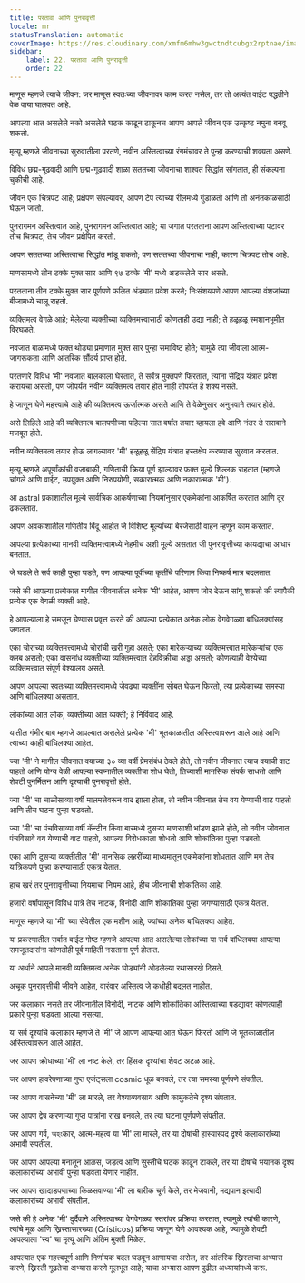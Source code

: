 ```yaml
---
title: परतावा आणि पुनरावृत्ती
locale: mr
statusTranslation: automatic
coverImage: https://res.cloudinary.com/xmfm6mhw3gwctndtcubgx2rptnae/image/upload/v1741354419/small_cover_la_gran_rebelion_28716e29d2.webp
sidebar:
    label: 22. परतावा आणि पुनरावृत्ती
    order: 22
---
```

माणूस म्हणजे त्याचे जीवन: जर माणूस स्वतःच्या जीवनावर काम करत नसेल, तर तो अत्यंत वाईट पद्धतीने वेळ वाया घालवत आहे.

आपल्या आत असलेले नको असलेले घटक काढून टाकूनच आपण आपले जीवन एक उत्कृष्ट नमुना बनवू शकतो.

मृत्यू म्हणजे जीवनाच्या सुरुवातीला परतणे, नवीन अस्तित्वाच्या रंगमंचावर ते पुन्हा करण्याची शक्यता असणे.

विविध छद्म-गूढवादी आणि छद्म-गूढवादी शाळा सततच्या जीवनाचा शाश्वत सिद्धांत सांगतात, ही संकल्पना चुकीची आहे.

जीवन एक चित्रपट आहे; प्रक्षेपण संपल्यावर, आपण टेप त्याच्या रीलमध्ये गुंडाळतो आणि तो अनंतकाळसाठी घेऊन जातो.

पुनरागमन अस्तित्वात आहे, पुनरागमन अस्तित्वात आहे; या जगात परतताना आपण अस्तित्वाच्या पटावर तोच चित्रपट, तेच जीवन प्रक्षेपित करतो.

आपण सततच्या अस्तित्वाचा सिद्धांत मांडू शकतो; पण सततच्या जीवनाचा नाही, कारण चित्रपट तोच आहे.

माणसामध्ये तीन टक्के मुक्त सार आणि ९७ टक्के 'मी' मध्ये अडकलेले सार असते.

परतताना तीन टक्के मुक्त सार पूर्णपणे फलित अंड्यात प्रवेश करते; निःसंशयपणे आपण आपल्या वंशजांच्या बीजामध्ये चालू राहतो.

व्यक्तिमत्व वेगळे आहे; मेलेल्या व्यक्तीच्या व्यक्तिमत्त्वासाठी कोणताही उद्या नाही; ते हळूहळू स्मशानभूमीत विरघळते.

नवजात बाळामध्ये फक्त थोड्या प्रमाणात मुक्त सार पुन्हा समाविष्ट होते; यामुळे त्या जीवाला आत्म-जागरूकता आणि आंतरिक सौंदर्य प्राप्त होते.

परतणारे विविध 'मी' नवजात बालकाला घेरतात, ते सर्वत्र मुक्तपणे फिरतात, त्यांना सेंद्रिय यंत्रात प्रवेश करायचा असतो, पण जोपर्यंत नवीन व्यक्तिमत्व तयार होत नाही तोपर्यंत हे शक्य नसते.

हे जाणून घेणे महत्त्वाचे आहे की व्यक्तिमत्व ऊर्जात्मक असते आणि ते वेळेनुसार अनुभवाने तयार होते.

असे लिहिले आहे की व्यक्तिमत्व बालपणीच्या पहिल्या सात वर्षांत तयार व्हायला हवे आणि नंतर ते सरावाने मजबूत होते.

नवीन व्यक्तिमत्व तयार होऊ लागल्यावर 'मी' हळूहळू सेंद्रिय यंत्रात हस्तक्षेप करण्यास सुरवात करतात.

मृत्यू म्हणजे अपूर्णांकांची वजाबाकी, गणिताची क्रिया पूर्ण झाल्यावर फक्त मूल्ये शिल्लक राहतात (म्हणजे चांगले आणि वाईट, उपयुक्त आणि निरुपयोगी, सकारात्मक आणि नकारात्मक 'मी').

आ astral प्रकाशातील मूल्ये सार्वत्रिक आकर्षणाच्या नियमांनुसार एकमेकांना आकर्षित करतात आणि दूर ढकलतात.

आपण अवकाशातील गणितीय बिंदू आहोत जे विशिष्ट मूल्यांच्या बेरजेसाठी वाहन म्हणून काम करतात.

आपल्या प्रत्येकाच्या मानवी व्यक्तिमत्त्वामध्ये नेहमीच अशी मूल्ये असतात जी पुनरावृत्तीच्या कायद्याचा आधार बनतात.

जे घडले ते सर्व काही पुन्हा घडते, पण आपल्या पूर्वीच्या कृतींचे परिणाम किंवा निष्कर्ष मात्र बदलतात.

जसे की आपल्या प्रत्येकात मागील जीवनातील अनेक 'मी' आहेत, आपण जोर देऊन सांगू शकतो की त्यापैकी प्रत्येक एक वेगळी व्यक्ती आहे.

हे आपल्याला हे समजून घेण्यास प्रवृत्त करते की आपल्या प्रत्येकात अनेक लोक वेगवेगळ्या बांधिलक्यांसह जगतात.

एका चोराच्या व्यक्तिमत्त्वामध्ये चोरांची खरी गुहा असते; एका मारेकऱ्याच्या व्यक्तिमत्त्वात मारेकऱ्यांचा एक क्लब असतो; एका वासनांध व्यक्तीच्या व्यक्तिमत्त्वात देहविक्रीचा अड्डा असतो; कोणत्याही वेश्येच्या व्यक्तिमत्त्वात संपूर्ण वेश्यालय असते.

आपण आपल्या स्वतःच्या व्यक्तिमत्त्वामध्ये जेवढ्या व्यक्तींना सोबत घेऊन फिरतो, त्या प्रत्येकाच्या समस्या आणि बांधिलक्या असतात.

लोकांच्या आत लोक, व्यक्तींच्या आत व्यक्ती; हे निर्विवाद आहे.

यातील गंभीर बाब म्हणजे आपल्यात असलेले प्रत्येक 'मी' भूतकाळातील अस्तित्वावरून आले आहे आणि त्याच्या काही बांधिलक्या आहेत.

ज्या 'मी' ने मागील जीवनात वयाच्या ३० व्या वर्षी प्रेमसंबंध ठेवले होते, तो नवीन जीवनात त्याच वयाची वाट पाहतो आणि योग्य वेळी आपल्या स्वप्नातील व्यक्तीचा शोध घेतो, तिच्याशी मानसिक संपर्क साधतो आणि शेवटी पुनर्मिलन आणि दृश्याची पुनरावृत्ती होते.

ज्या 'मी' चा चाळीसाव्या वर्षी मालमत्तेवरून वाद झाला होता, तो नवीन जीवनात तेच वय येण्याची वाट पाहतो आणि तीच घटना पुन्हा घडवतो.

ज्या 'मी' चा पंचविसाव्या वर्षी कॅन्टीन किंवा बारमध्ये दुसऱ्या माणसाशी भांडण झाले होते, तो नवीन जीवनात पंचविसावे वय येण्याची वाट पाहतो, आपल्या विरोधकाला शोधतो आणि शोकांतिका पुन्हा घडवतो.

एका आणि दुसऱ्या व्यक्तीतील 'मी' मानसिक लहरींच्या माध्यमातून एकमेकांना शोधतात आणि मग तेच यांत्रिकपणे पुन्हा करण्यासाठी एकत्र येतात.

हाच खरं तर पुनरावृत्तीच्या नियमाचा नियम आहे, हीच जीवनाची शोकांतिका आहे.

हजारो वर्षांपासून विविध पात्रे तेच नाटक, विनोदी आणि शोकांतिका पुन्हा जगण्यासाठी एकत्र येतात.

माणूस म्हणजे या 'मी' च्या सेवेतील एक मशीन आहे, ज्यांच्या अनेक बांधिलक्या आहेत.

या प्रकरणातील सर्वात वाईट गोष्ट म्हणजे आपल्या आत असलेल्या लोकांच्या या सर्व बांधिलक्या आपल्या समजूतदारांना कोणतीही पूर्व माहिती नसताना पूर्ण होतात.

या अर्थाने आपले मानवी व्यक्तिमत्व अनेक घोड्यांनी ओढलेल्या रथासारखे दिसते.

अचूक पुनरावृत्तीची जीवने आहेत, वारंवार अस्तित्व जे कधीही बदलत नाहीत.

जर कलाकार नसते तर जीवनातील विनोदी, नाटक आणि शोकांतिका अस्तित्वाच्या पडद्यावर कोणत्याही प्रकारे पुन्हा घडवता आल्या नसत्या.

या सर्व दृश्यांचे कलाकार म्हणजे ते 'मी' जे आपण आपल्या आत घेऊन फिरतो आणि जे भूतकाळातील अस्तित्वावरून आले आहेत.

जर आपण क्रोधाच्या 'मी' ला नष्ट केले, तर हिंसक दृश्यांचा शेवट अटळ आहे.

जर आपण हावरेपणाच्या गुप्त एजंट्सला cosmic धूळ बनवले, तर त्या समस्या पूर्णपणे संपतील.

जर आपण वासनेच्या 'मी' ला मारले, तर वेश्याव्यवसाय आणि कामुकतेचे दृश्य संपतात.

जर आपण द्वेष करणाऱ्या गुप्त पात्रांना राख बनवले, तर त्या घटना पूर्णपणे संपतील.

जर आपण गर्व, অহংकार, आत्म-महत्व या 'मी' ला मारले, तर या दोषांची हास्यास्पद दृश्ये कलाकारांच्या अभावी संपतील.

जर आपण आपल्या मनातून आळस, जडत्व आणि सुस्तीचे घटक काढून टाकले, तर या दोषांचे भयानक दृश्य कलाकारांच्या अभावी पुन्हा घडवता येणार नाहीत.

जर आपण खादाडपणाच्या किळसवाण्या 'मी' ला बारीक चूर्ण केले, तर मेजवानी, मद्यपान इत्यादी कलाकारांच्या अभावी संपतील.

जसे की हे अनेक 'मी' दुर्दैवाने अस्तित्वाच्या वेगवेगळ्या स्तरांवर प्रक्रिया करतात, त्यामुळे त्यांची कारणे, त्यांचे मूळ आणि ख्रिस्तासारख्या (Crísticos) प्रक्रिया जाणून घेणे आवश्यक आहे, ज्यामुळे शेवटी आपल्याला 'स्व' चा मृत्यू आणि अंतिम मुक्ती मिळेल.

आपल्यात एक महत्त्वपूर्ण आणि निर्णायक बदल घडवून आणायचा असेल, तर आंतरिक ख्रिस्ताचा अभ्यास करणे, ख्रिस्ती गूढतेचा अभ्यास करणे मूलभूत आहे; याचा अभ्यास आपण पुढील अध्यायांमध्ये करू.

